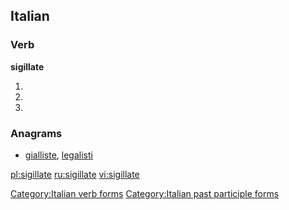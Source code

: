 ==Italian==

===Verb===
'''sigillate'''

# {{conjugation of|sigillare||2|p|pres|ind|lang=it}}
# {{conjugation of|sigillare||2|p|imp|lang=it}}
# {{form of|[[feminine|Feminine]] plural|sigillato}}

===Anagrams===
* [[gialliste#Italian|gialliste]], [[legalisti#Italian|legalisti]]

[[Category:Italian verb forms]]
[[Category:Italian past participle forms]]

[[pl:sigillate]]
[[ru:sigillate]]
[[vi:sigillate]]